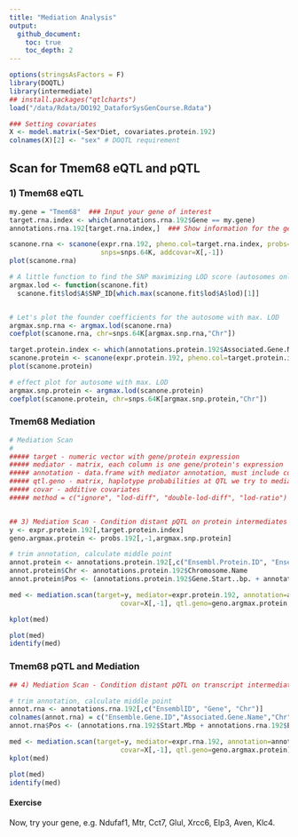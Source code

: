 ```yaml
---
title: "Mediation Analysis"
output: 
  github_document:
    toc: true
    toc_depth: 2
---
```


```r
options(stringsAsFactors = F)
library(DOQTL)
library(intermediate)
## install.packages("qtlcharts")
load("/data/Rdata/DO192_DataforSysGenCourse.Rdata")
```

```r
### Setting covariates
X <- model.matrix(~Sex*Diet, covariates.protein.192)
colnames(X)[2] <- "sex" # DOQTL requirement
```

## Scan for Tmem68 eQTL and pQTL

### 1) Tmem68 eQTL

```r
my.gene = "Tmem68"  ### Input your gene of interest
target.rna.index <- which(annotations.rna.192$Gene == my.gene)
annotations.rna.192[target.rna.index,]  ### Show information for the gene of interest
```

```r
scanone.rna <- scanone(expr.rna.192, pheno.col=target.rna.index, probs=probs.192,
                       snps=snps.64K, addcovar=X[,-1])
plot(scanone.rna)
```

```r
# A little function to find the SNP maximizing LOD score (autosomes only) 
argmax.lod <- function(scanone.fit)
  scanone.fit$lod$A$SNP_ID[which.max(scanone.fit$lod$A$lod)[1]]


# Let's plot the founder coefficients for the autosome with max. LOD
argmax.snp.rna <- argmax.lod(scanone.rna)
coefplot(scanone.rna, chr=snps.64K[argmax.snp.rna,"Chr"])
```

```r
target.protein.index <- which(annotations.protein.192$Associated.Gene.Name == my.gene)
scanone.protein <- scanone(expr.protein.192, pheno.col=target.protein.index, probs=probs.192, snps=snps.64K, addcovar=X[,-1])
plot(scanone.protein)
```

```r
# effect plot for autosome with max. LOD
argmax.snp.protein <- argmax.lod(scanone.protein)
coefplot(scanone.protein, chr=snps.64K[argmax.snp.protein,"Chr"])
```

### Tmem68 Mediation

```r
# Mediation Scan
# 
##### target - numeric vector with gene/protein expression
##### mediator - matrix, each column is one gene/protein's expression
##### annotation - data.frame with mediator annotation, must include columns "chr" and "pos"
##### qtl.geno - matrix, haplotype probabilities at QTL we try to mediate
##### covar - additive covariates
##### method = c("ignore", "lod-diff", "double-lod-diff", "lod-ratio")


## 3) Mediation Scan - Condition distant pQTL on protein intermediates
y <- expr.protein.192[,target.protein.index]
geno.argmax.protein <- probs.192[,-1,argmax.snp.protein]

# trim annotation, calculate middle point
annot.protein <- annotations.protein.192[,c("Ensembl.Protein.ID", "Ensembl.Gene.ID", "Associated.Gene.Name")]
annot.protein$Chr <- annotations.protein.192$Chromosome.Name
annot.protein$Pos <- (annotations.protein.192$Gene.Start..bp. + annotations.protein.192$Gene.End..bp.)/2

med <- mediation.scan(target=y, mediator=expr.protein.192, annotation=annot.protein, 
                            covar=X[,-1], qtl.geno=geno.argmax.protein,method="double-lod-diff")
```

```r
kplot(med) 
```

```r
plot(med)
identify(med)
```

### Tmem68 pQTL and Mediation

```r
## 4) Mediation Scan - Condition distant pQTL on transcript intermediates

# trim annotation, calculate middle point
annot.rna <- annotations.rna.192[,c("EnsemblID", "Gene", "Chr")]
colnames(annot.rna) = c("Ensemble.Gene.ID","Associated.Gene.Name","Chr")
annot.rna$Pos <- (annotations.rna.192$Start.Mbp + annotations.rna.192$End.Mbp)/2

med <- mediation.scan(target=y, mediator=expr.rna.192, annotation=annot.rna, 
                            covar=X[,-1], qtl.geno=geno.argmax.protein)
kplot(med)
```

```r
plot(med)
identify(med)
```



#### Exercise

Now, try your gene, e.g. Ndufaf1, Mtr, Cct7, Glul, Xrcc6, Elp3, Aven, Klc4.
